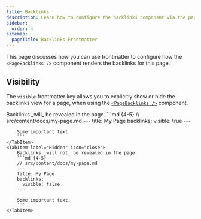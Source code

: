 ```yaml
---
title: Backlinks
description: Learn how to configure the backlinks component via the page's frontmatter.
sidebar:
  order: 4
sitemap:
  pageTitle: Backlinks Frontmatter
---
```



This page discusses how you can use frontmatter to configure how the `<PageBacklinks />` component renders the backlinks for this page.

## Visibility
The `visible` frontmatter key allows you to explicitly show or hide the backlinks view for a page,
when using the [`<PageBacklinks />`](/starlight-site-graph/components/pagebacklinks) component.

<Tabs>
	<TabItem label="Shown" icon="approve-check">
		Backlinks _will_ be revealed in the page.
		```md {4-5}
		// src/content/docs/my-page.md
		---
		title: My Page
		backlinks:
		  visible: true
		---

		Some important text.
		```
	</TabItem>
	<TabItem label="Hidden" icon="close">
		Backlinks _will not_ be revealed in the page.
		```md {4-5}
		// src/content/docs/my-page.md
		---
		title: My Page
		backlinks:
		  visible: false
		---

		Some important text.
		```
	</TabItem>
</Tabs>
